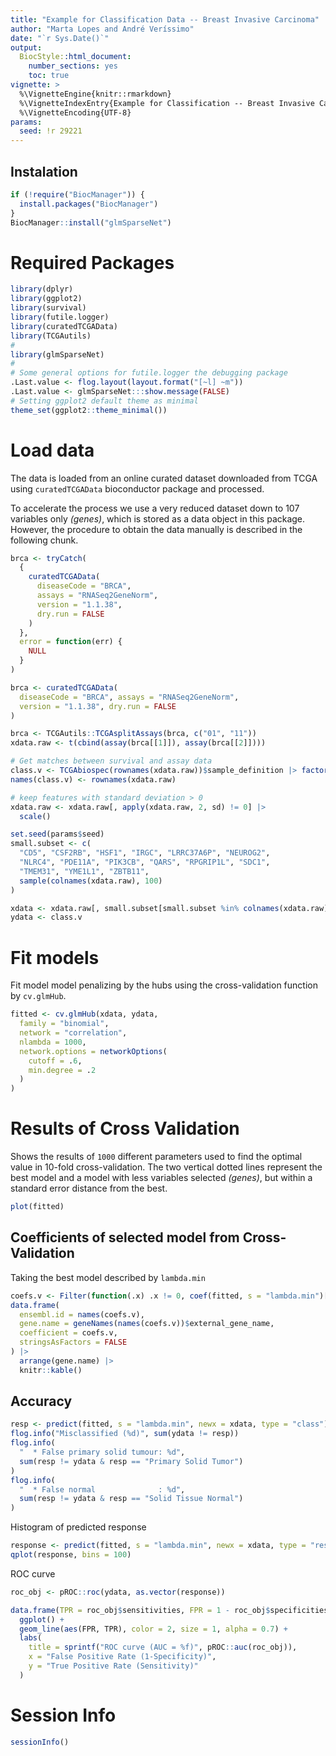 ```yaml
---
title: "Example for Classification Data -- Breast Invasive Carcinoma"
author: "Marta Lopes and André Veríssimo"
date: "`r Sys.Date()`"
output: 
  BiocStyle::html_document:
    number_sections: yes
    toc: true
vignette: >
  %\VignetteEngine{knitr::rmarkdown}
  %\VignetteIndexEntry{Example for Classification -- Breast Invasive Carcinoma}
  %\VignetteEncoding{UTF-8}
params:
  seed: !r 29221
--- 
```


## Instalation

```r
if (!require("BiocManager")) {
  install.packages("BiocManager")
}
BiocManager::install("glmSparseNet")
```

# Required Packages

```r
library(dplyr)
library(ggplot2)
library(survival)
library(futile.logger)
library(curatedTCGAData)
library(TCGAutils)
#
library(glmSparseNet)
#
# Some general options for futile.logger the debugging package
.Last.value <- flog.layout(layout.format("[~l] ~m"))
.Last.value <- glmSparseNet:::show.message(FALSE)
# Setting ggplot2 default theme as minimal
theme_set(ggplot2::theme_minimal())
```

# Load data

The data is loaded from an online curated dataset downloaded from TCGA using 
`curatedTCGAData` bioconductor package and processed.

To accelerate the process we use a very reduced dataset down to 107 variables 
only *(genes)*, which is stored as a data object in this package. However, the 
procedure to obtain the data manually is described in the following chunk.

```r
brca <- tryCatch(
  {
    curatedTCGAData(
      diseaseCode = "BRCA",
      assays = "RNASeq2GeneNorm",
      version = "1.1.38",
      dry.run = FALSE
    )
  },
  error = function(err) {
    NULL
  }
)
```

```r
brca <- curatedTCGAData(
  diseaseCode = "BRCA", assays = "RNASeq2GeneNorm",
  version = "1.1.38", dry.run = FALSE
)
```

```r
brca <- TCGAutils::TCGAsplitAssays(brca, c("01", "11"))
xdata.raw <- t(cbind(assay(brca[[1]]), assay(brca[[2]])))

# Get matches between survival and assay data
class.v <- TCGAbiospec(rownames(xdata.raw))$sample_definition |> factor()
names(class.v) <- rownames(xdata.raw)

# keep features with standard deviation > 0
xdata.raw <- xdata.raw[, apply(xdata.raw, 2, sd) != 0] |>
  scale()

set.seed(params$seed)
small.subset <- c(
  "CD5", "CSF2RB", "HSF1", "IRGC", "LRRC37A6P", "NEUROG2",
  "NLRC4", "PDE11A", "PIK3CB", "QARS", "RPGRIP1L", "SDC1",
  "TMEM31", "YME1L1", "ZBTB11",
  sample(colnames(xdata.raw), 100)
)

xdata <- xdata.raw[, small.subset[small.subset %in% colnames(xdata.raw)]]
ydata <- class.v
```

# Fit models

Fit model model penalizing by the hubs using the cross-validation function by 
`cv.glmHub`.

```r
fitted <- cv.glmHub(xdata, ydata,
  family = "binomial",
  network = "correlation",
  nlambda = 1000,
  network.options = networkOptions(
    cutoff = .6,
    min.degree = .2
  )
)
```

# Results of Cross Validation

Shows the results of `1000` different parameters used to find the optimal value 
in 10-fold cross-validation. The two vertical dotted lines represent the best 
model and a model with less variables selected *(genes)*, but within a standard 
error distance from the best.

```r
plot(fitted)
```

## Coefficients of selected model from Cross-Validation

Taking the best model described by `lambda.min`

```r
coefs.v <- Filter(function(.x) .x != 0, coef(fitted, s = "lambda.min")[, 1])
data.frame(
  ensembl.id = names(coefs.v),
  gene.name = geneNames(names(coefs.v))$external_gene_name,
  coefficient = coefs.v,
  stringsAsFactors = FALSE
) |>
  arrange(gene.name) |>
  knitr::kable()
```

## Accuracy

```r
resp <- predict(fitted, s = "lambda.min", newx = xdata, type = "class")
flog.info("Misclassified (%d)", sum(ydata != resp))
flog.info(
  "  * False primary solid tumour: %d",
  sum(resp != ydata & resp == "Primary Solid Tumor")
)
flog.info(
  "  * False normal              : %d",
  sum(resp != ydata & resp == "Solid Tissue Normal")
)
```

Histogram of predicted response

```r
response <- predict(fitted, s = "lambda.min", newx = xdata, type = "response")
qplot(response, bins = 100)
```

ROC curve

```r
roc_obj <- pROC::roc(ydata, as.vector(response))

data.frame(TPR = roc_obj$sensitivities, FPR = 1 - roc_obj$specificities) |>
  ggplot() +
  geom_line(aes(FPR, TPR), color = 2, size = 1, alpha = 0.7) +
  labs(
    title = sprintf("ROC curve (AUC = %f)", pROC::auc(roc_obj)),
    x = "False Positive Rate (1-Specificity)",
    y = "True Positive Rate (Sensitivity)"
  )
```

# Session Info

```r
sessionInfo()
```

